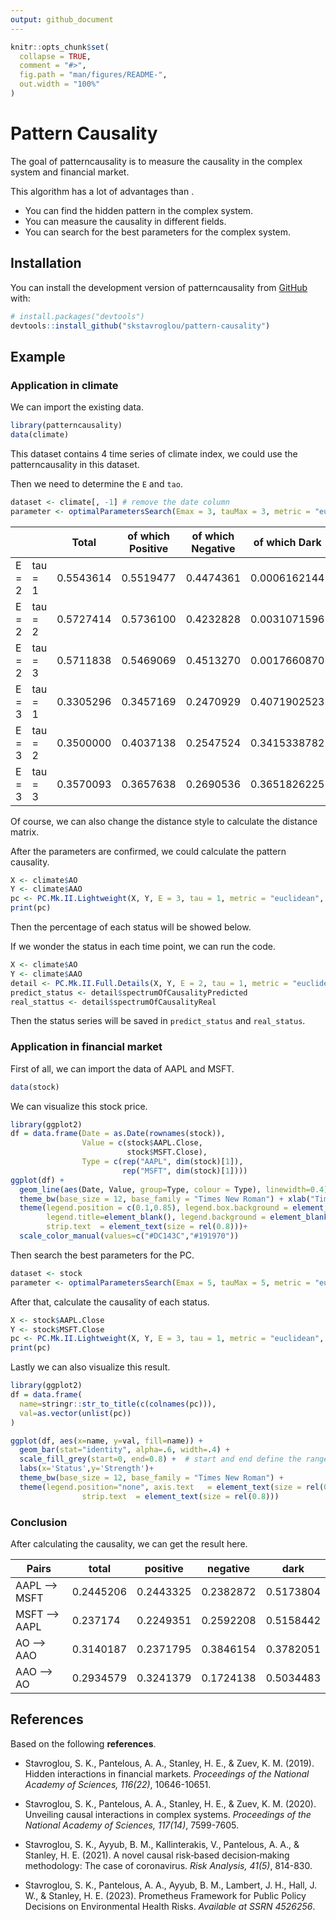 ```yaml
---
output: github_document
---
```


<!-- README.md is generated from README.Rmd. Please edit that file -->

```r
knitr::opts_chunk$set(
  collapse = TRUE,
  comment = "#>",
  fig.path = "man/figures/README-",
  out.width = "100%"
)
```

# Pattern Causality

<!-- badges: start -->
<!-- badges: end -->

The goal of patterncausality is to measure the causality in the complex system and financial market.

This algorithm has a lot of advantages than .

- You can find the hidden pattern in the complex system.
- You can measure the causality in different fields.
- You can search for the best parameters for the complex system.

## Installation

You can install the development version of patterncausality from [GitHub](https://github.com/) with:

```r
# install.packages("devtools")
devtools::install_github("skstavroglou/pattern-causality")
```

## Example

### Application in climate

We can import the existing data.

```r
library(patterncausality)
data(climate)
```

This dataset contains 4 time series of climate index, we could use the patterncausality in this dataset. 

Then we need to determine the `E` and `tao`.

```r
dataset <- climate[, -1] # remove the date column
parameter <- optimalParametersSearch(Emax = 3, tauMax = 3, metric = "euclidean", dataset = dataset)
```

|        |          |Total| of which Positive| of which Negative| of which Dark|
|---|--|--|--|---|---|
|E = 2| tau = 1| 0.5543614 |        0.5519477 |        0.4474361 | 0.0006162144|
|E = 2| tau = 2| 0.5727414 |        0.5736100  |       0.4232828 | 0.0031071596|
|E = 2| tau = 3| 0.5711838|         0.5469069 |        0.4513270| 0.0017660870|
|E = 3| tau = 1| 0.3305296|         0.3457169 |        0.2470929|  0.4071902523|
|E = 3| tau = 2| 0.3500000|         0.4037138 |        0.2547524|  0.3415338782|
|E = 3| tau = 3| 0.3570093|         0.3657638 |        0.2690536|  0.3651826225|


Of course, we can also change the distance style to calculate the distance matrix.

After the parameters are confirmed, we could calculate the pattern causality.

```r
X <- climate$AO
Y <- climate$AAO
pc <- PC.Mk.II.Lightweight(X, Y, E = 3, tau = 1, metric = "euclidean", h = 2, weighted = TRUE)
print(pc)
```

Then the percentage of each status will be showed below.

If we wonder the status in each time point, we can run the code.

```r
X <- climate$AO
Y <- climate$AAO
detail <- PC.Mk.II.Full.Details(X, Y, E = 2, tau = 1, metric = "euclidean", h = 3, weighted = TRUE)
predict_status <- detail$spectrumOfCausalityPredicted
real_stattus <- detail$spectrumOfCausalityReal
```

Then the status series will be saved in `predict_status` and `real_status`.

### Application in financial market

First of all, we can import the data of AAPL and MSFT.

```r
data(stock)
```

We can visualize this stock price.

```r
library(ggplot2)
df = data.frame(Date = as.Date(rownames(stock)), 
                Value = c(stock$AAPL.Close,
                          stock$MSFT.Close),
                Type = c(rep("AAPL", dim(stock)[1]),
                         rep("MSFT", dim(stock)[1])))
ggplot(df) +
  geom_line(aes(Date, Value, group=Type, colour = Type), linewidth=0.4) +
  theme_bw(base_size = 12, base_family = "Times New Roman") + xlab("Time") + ylab("Stock Price")+
  theme(legend.position = c(0.1,0.85), legend.box.background = element_rect(fill=NA,color = "black",linetype = 1), legend.key = element_blank(), 
        legend.title=element_blank(), legend.background = element_blank(), axis.text   = element_text(size = rel(0.8)), 
        strip.text  = element_text(size = rel(0.8)))+
  scale_color_manual(values=c("#DC143C","#191970"))
```

Then search the best parameters for the PC.

```r
dataset <- stock
parameter <- optimalParametersSearch(Emax = 5, tauMax = 5, metric = "euclidean", dataset = dataset)
```

After that, calculate the causality of each status.

```r
X <- stock$AAPL.Close
Y <- stock$MSFT.Close
pc <- PC.Mk.II.Lightweight(X, Y, E = 3, tau = 1, metric = "euclidean", h = 2, weighted = TRUE)
print(pc)
```

Lastly we can also visualize this result.

```r
library(ggplot2)
df = data.frame(
  name=stringr::str_to_title(c(colnames(pc))),
  val=as.vector(unlist(pc))
)

ggplot(df, aes(x=name, y=val, fill=name)) +
  geom_bar(stat="identity", alpha=.6, width=.4) +
  scale_fill_grey(start=0, end=0.8) +  # start and end define the range of grays
  labs(x='Status',y='Strength')+
  theme_bw(base_size = 12, base_family = "Times New Roman") +
  theme(legend.position="none", axis.text   = element_text(size = rel(0.8)), 
                strip.text  = element_text(size = rel(0.8)))
```

### Conclusion

After calculating the causality, we can get the result here.

| Pairs | total | positive | negative   |   dark|
|--|--|--|--|--|
| AAPL --> MSFT |0.2445206 | 0.2443325 | 0.2382872 | 0.5173804|
| MSFT --> AAPL |0.237174 |0.2249351| 0.2592208| 0.5158442|
| AO --> AAO  | 0.3140187 | 0.2371795 | 0.3846154 | 0.3782051|
| AAO --> AO | 0.2934579 | 0.3241379 | 0.1724138 | 0.5034483 |




## References

Based on the following **references**.

- Stavroglou, S. K., Pantelous, A. A., Stanley, H. E., & Zuev, K. M. (2019). Hidden interactions in financial markets. *Proceedings of the National Academy of Sciences, 116(22)*, 10646-10651.

- Stavroglou, S. K., Pantelous, A. A., Stanley, H. E., & Zuev, K. M. (2020). Unveiling causal interactions in complex systems. *Proceedings of the National Academy of Sciences, 117(14)*, 7599-7605.

- Stavroglou, S. K., Ayyub, B. M., Kallinterakis, V., Pantelous, A. A., & Stanley, H. E. (2021). A novel causal risk‐based decision‐making methodology: The case of coronavirus. *Risk Analysis, 41(5)*, 814-830.

- Stavroglou, S. K., Pantelous, A. A., Ayyub, B. M., Lambert, J. H., Hall, J. W., & Stanley, H. E. (2023). Prometheus Framework for Public Policy Decisions on Environmental Health Risks. *Available at SSRN 4526256*.